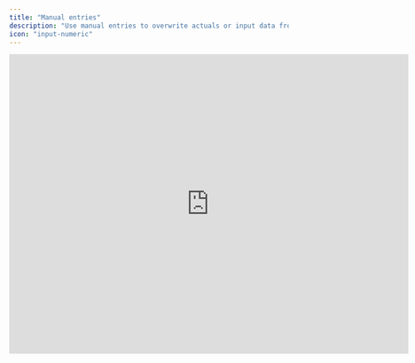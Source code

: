 ```yaml
---
title: "Manual entries"
description: "Use manual entries to overwrite actuals or input data from non-supported data sources."
icon: "input-numeric"
---
```


<iframe width="720" height="540" src="https://www.loom.com/embed/96922798f97243d5b9f84116c07bb565?sid=810aab0f-6a0d-419d-a30a-d72cc27956d1" frameborder="0" webkitallowfullscreen mozallowfullscreen allowfullscreen />

## Overview

You can manually input actuals in case you need to import actuals from non-supported data sources or overwrite actuals imported from your [accounting system](/integrations/accounting/business-central).

## Basics

### Actuals overwrite

There are instances where the actuals imported from your accounting system may not perfectly represent your current financial situation. Overwriting actuals might be necessary when adjustments are required due to errors in the source data.

<Tip>
  it's recommend to address data issues at the source. Overwriting actuals is not a sustainable solution but can serve as a short-term option to mitigate bookkeeping errors or similar issues that may obstruct your modeling or reporting efforts.
</Tip>

### Actuals from non-supported sources

Manual entries also accommodate data imports from unsupported data sources. Whether it's importing data from non-supported accounting systems or inputting assumptions, manual entries allow you to input data from any sources relevant to your financial planning.

<Tip>
  Manually entering large amounts of data is susceptible to input errors. For data imports not currently supported by our native integrations, we highly recommend using our [Google Sheets](/integrations/other/google-sheets) integration.
</Tip>